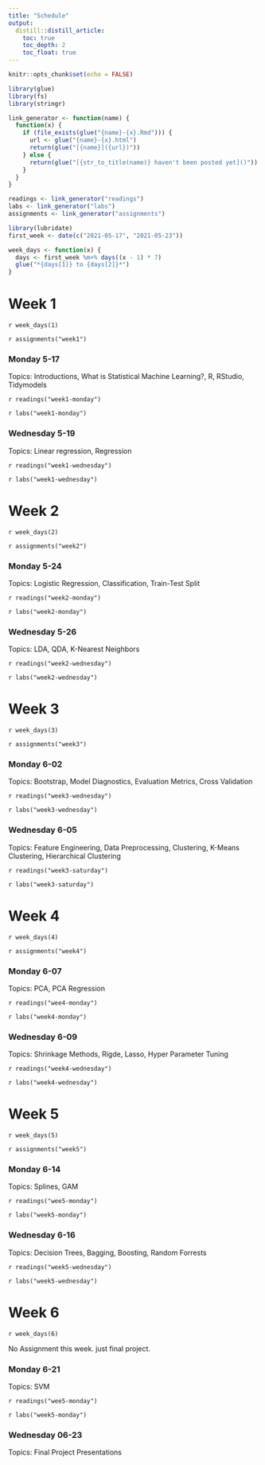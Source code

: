 ```yaml
---
title: "Schedule"
output:
  distill::distill_article:
    toc: true
    toc_depth: 2
    toc_float: true
---
```


```r
knitr::opts_chunk$set(echo = FALSE)
```

```r
library(glue)
library(fs)
library(stringr)

link_generator <- function(name) {
  function(x) {
    if (file_exists(glue("{name}-{x}.Rmd"))) {
      url <- glue("{name}-{x}.html")
      return(glue("[{name}]({url})"))
    } else {
      return(glue("[{str_to_title(name)} haven't been posted yet]()"))
    }
  }
}

readings <- link_generator("readings")
labs <- link_generator("labs")
assignments <- link_generator("assignments")
```

```r
library(lubridate)
first_week <- date(c("2021-05-17", "2021-05-23"))

week_days <- function(x) {
  days <- first_week %m+% days((x - 1) * 7)
  glue("*{days[1]} to {days[2]}*")
}
```

# Week 1

`r week_days(1)`

`r assignments("week1")`

### Monday 5-17

Topics: Introductions, What is Statistical Machine Learning?, R, RStudio, Tidymodels

`r readings("week1-monday")`

`r labs("week1-monday")`

### Wednesday 5-19

Topics: Linear regression, Regression

`r readings("week1-wednesday")`

`r labs("week1-wednesday")`

# Week 2

`r week_days(2)`

`r assignments("week2")`

### Monday 5-24

Topics: Logistic Regression, Classification, Train-Test Split

`r readings("week2-monday")`

`r labs("week2-monday")`

### Wednesday 5-26

Topics: LDA, QDA, K-Nearest Neighbors

`r readings("week2-wednesday")`

`r labs("week2-wednesday")`

# Week 3

`r week_days(3)`

`r assignments("week3")`

### Monday 6-02

Topics: Bootstrap, Model Diagnostics, Evaluation Metrics, Cross Validation

`r readings("week3-wednesday")`

`r labs("week3-wednesday")`

### Wednesday 6-05

Topics: Feature Engineering, Data Preprocessing, Clustering, K-Means Clustering, Hierarchical Clustering

`r readings("week3-saturday")`

`r labs("week3-saturday")`

# Week 4

`r week_days(4)`

`r assignments("week4")`

### Monday 6-07

Topics: PCA, PCA Regression

`r readings("wee4-monday")`

`r labs("week4-monday")`

### Wednesday 6-09

Topics: Shrinkage Methods, Rigde, Lasso, Hyper Parameter Tuning

`r readings("week4-wednesday")`

`r labs("week4-wednesday")`

# Week 5

`r week_days(5)`

`r assignments("week5")`

### Monday 6-14

Topics: Splines, GAM

`r readings("wee5-monday")`

`r labs("week5-monday")`

### Wednesday 6-16

Topics: Decision Trees, Bagging, Boosting, Random Forrests

`r readings("week5-wednesday")`

`r labs("week5-wednesday")`

# Week 6

`r week_days(6)`

No Assignment this week. just final project.

### Monday 6-21

Topics: SVM

`r readings("wee5-monday")`

`r labs("week5-monday")`

### Wednesday 06-23

Topics: Final Project Presentations
